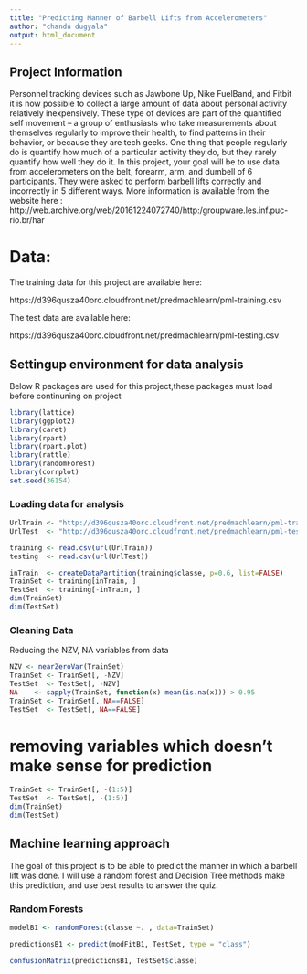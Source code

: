 ```yaml
---
title: "Predicting Manner of Barbell Lifts from Accelerometers"
author: "chandu dugyala"
output: html_document
---
```


## Project Information

Personnel tracking devices such as Jawbone Up, Nike FuelBand, and Fitbit it is now possible to collect a large amount of data about personal activity relatively inexpensively. These type of devices are part of the quantified self movement – a group of enthusiasts who take measurements about themselves regularly to improve their health, to find patterns in their behavior, or because they are tech geeks. One thing that people regularly do is quantify how much of a particular activity they do, but they rarely quantify how well they do it. In this project, your goal will be to use data from accelerometers on the belt, forearm, arm, and dumbell of 6 participants. They were asked to perform barbell lifts correctly and incorrectly in 5 different ways. More information is available from the website here : http://web.archive.org/web/20161224072740/http:/groupware.les.inf.puc-rio.br/har

# Data:

The training data for this project are available here:

https://d396qusza40orc.cloudfront.net/predmachlearn/pml-training.csv

The test data are available here:

https://d396qusza40orc.cloudfront.net/predmachlearn/pml-testing.csv



## Settingup environment for data analysis

Below R packages are used for this project,these packages must load before continuning on project 

```r
library(lattice)
library(ggplot2)
library(caret)
library(rpart)
library(rpart.plot)
library(rattle)
library(randomForest)
library(corrplot)
set.seed(36154)
```


### Loading data for analysis


```r
UrlTrain <- "http://d396qusza40orc.cloudfront.net/predmachlearn/pml-training.csv"
UrlTest  <- "http://d396qusza40orc.cloudfront.net/predmachlearn/pml-testing.csv"

training <- read.csv(url(UrlTrain))
testing  <- read.csv(url(UrlTest))

inTrain  <- createDataPartition(training$classe, p=0.6, list=FALSE)
TrainSet <- training[inTrain, ]
TestSet  <- training[-inTrain, ]
dim(TrainSet)
dim(TestSet)
```
### Cleaning Data

Reducing the NZV, NA variables from data

```r
NZV <- nearZeroVar(TrainSet)
TrainSet <- TrainSet[, -NZV]
TestSet  <- TestSet[, -NZV]
NA    <- sapply(TrainSet, function(x) mean(is.na(x))) > 0.95
TrainSet <- TrainSet[, NA==FALSE]
TestSet  <- TestSet[, NA==FALSE]
```
# removing variables which doesn't make sense for prediction

```r
TrainSet <- TrainSet[, -(1:5)]
TestSet  <- TestSet[, -(1:5)]
dim(TrainSet)
dim(TestSet)
```




## Machine learning approach

The goal of this project is to be able to predict the manner in which a barbell lift was done. I will use a random forest and Decision Tree methods make this prediction, and use best results to answer the quiz. 

### Random Forests

```r
modelB1 <- randomForest(classe ~. , data=TrainSet)
```
```r
predictionsB1 <- predict(modFitB1, TestSet, type = "class")
```
```r
confusionMatrix(predictionsB1, TestSet$classe)
```

